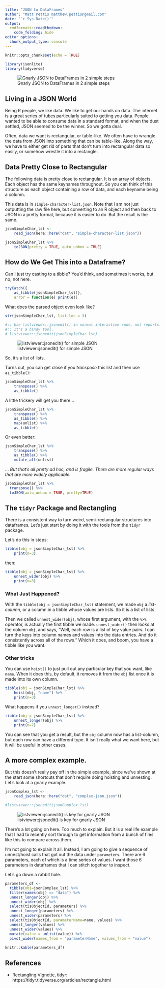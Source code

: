 ```yaml
---
title: "JSON to DataFrames"
author: "Matt Pettis matthew.pettis@gmail.com"
date: "`r Sys.Date()`"
output:
  rmdformats::readthedown:
    code_folding: hide
editor_options:
  chunk_output_type: console
---
```



```r
knitr::opts_chunk$set(echo = TRUE)

library(jsonlite)
library(tidyverse)
```


![Gnarly JSON to DataFrames in 2 simple steps](img/draw-the-rest-of-the-owl.png)



## Living in a JSON World

Being R people, we like data.  We like to get our hands on data.  The internet
is a great series of tubes particularly suited to getting you data.  People
wanted to be able to consume data in a standard format, and when the dust
settled, JSON seemed to be the winner.  So we gotta deal.

Often, data we want is rectangular, or table-like.  We often have to wrangle the
data from JSON into something that can be table-like.  Along the way, we have to
either get rid of parts that don't turn into rectangular data so easily, or
somehow wrestle it into a rectangle.


## Data Pretty Close to Rectangular

The following data is pretty close to rectangular.  It is an array of objects.  Each object has the same keynames throughout.  So you can think of this structure as each object containing a row of data, and each keyname being a column.

This data is in `simple-character-list.json`.  Note that I am not just
outputting the raw file here, but converting to an R object and then back to
JSON in a pretty format, because it is easier to do.  But the result is the
same.

```r
jsonSimpleChar_lst <-
    read_json(here::here("dat", "simple-character-list.json"))

jsonSimpleChar_lst %>%
    toJSON(pretty = TRUE, auto_unbox = TRUE)
```

## How do We Get This into a Dataframe?

Can I just try casting to a tibble?  You'd think, and sometimes it works, but
no, not here.
```r
tryCatch({
    as_tibble(jsonSimpleChar_lst)},
    error = function(e) print(e))
```

What does the parsed object even look like?
```r
str(jsonSimpleChar_lst, list.len = 3)

#;; Use listviewer::jsonedit() in normal interactive code, not reports.
#;; It's a handy tool.
# listviewer::jsonedit(jsonSimpleChar_lst)
```

![listviewer::jsonedit() for simple JSON](img/listviewer-simple-json.png)

So, it's a list of lists.

Turns out, you can get close if you *transpose* this list and then use
`as_tibble()`:
```r
jsonSimpleChar_lst %>%
    transpose() %>%
    as_tibble()
```

A little trickery will get you there...
```r
jsonSimpleChar_lst %>%
    transpose() %>%
    as_tibble() %>%
    map(unlist) %>%
    as_tibble()
```


Or even better:
```r
jsonSimpleChar_lst %>%
    transpose() %>%
    as_tibble() %>%
    mutate_all(unlist)
```


... *But that's all pretty ad hoc, and is fragile.  There are more regular ways that are more widely applicable.*


```r
jsonSimpleChar_lst %>%
  transpose() %>%
  toJSON(auto_unbox = TRUE, pretty=TRUE)
```




## The `tidyr` Package and Rectangling

There is a consistent way to turn weird, semi-rectangular structures into
dataframes.  Let's just start by doing it with the tools from the `tidyr`
package.

Let's do this in steps:
```r
tibble(obj = jsonSimpleChar_lst) %>%
    print(n=3)
```

then:
```r
tibble(obj = jsonSimpleChar_lst) %>%
    unnest_wider(obj) %>%
    print(n=3)
```

### What Just Happened?

With the `tibble(obj = jsonSimpleChar_lst)` statement, we made `obj` a
*list-column*, or a column in a tibble whose values are lists.  So it is a list
of lists.

Then we called `unnest_wider(obj)`, whose first argument, with the `%>%`
operator, is actually the first tibble we made.  `unnest_wider()` then looks at
the column `obj`, and says, "Well, each row is a list of key value pairs.  I can
turn the keys into column names and values into the data entries.  And do it
consistently across all of the rows."  Which it does, and boom, you have a
tibble like you want.


### Other tricks

You can use `hoist()` to just pull out any particular key that you want, like
`name`.  When it does this, by default, it removes it from the `obj` list once
it is made into its own column.

```r
tibble(obj = jsonSimpleChar_lst) %>%
    hoist(obj, "name") %>%
    print(n=3)
```


What happens if you `unnest_longer()` instead?
```r
tibble(obj = jsonSimpleChar_lst) %>%
    unnest_longer(obj) %>%
    print(n=7)
```
You can see that you get a result, but the `obj` column now has a list-column,
but each row can have a different type.  It isn't really what we want here, but
it will be useful in other cases.


## A more complex example.

But this doesn't really pay off in the simple example, since we've shown at the
start some shortcuts that don't require doing hoisting and unnesting.  Let's
look at a gnarly example.

```r
jsonComplex_lst <-
    read_json(here::here("dat", "complex-json.json"))

#listviewer::jsonedit(jsonComplex_lst)
```

![listviewer::jsonedit() is key for gnarly JSON](img/listviewer-complex-json.png)

There's a lot going on here.  Too much to explain.  But it is a real life
example that I had to recently sort through to get information from a bunch of
files like this to compare across them.

I'm not going to explain it all.  Instead, I am going to give a sequence of
unnest/hoist calls that got out the data under `parameters`.  There are 6
parameters, each of which is a time series of values.  I want those 6 parameters
in dataframes that I can stitch together to inspect.

Let's go down a rabbit hole.

```r
parameters_df <-
  tibble(obj=jsonComplex_lst) %>%
  filter(names(obj) == "data") %>%
  unnest_longer(obj) %>%
  unnest_wider(obj) %>%
  select(tisObjectId, parameters) %>%
  unnest_longer(parameters) %>%
  unnest_wider(parameters) %>%
  select(tisObjectId, parameterName=name, values) %>%
  unnest_longer(values) %>%
  unnest_wider(values) %>%
  mutate(value = unlist(value)) %>%
  pivot_wider(names_from = "parameterName", values_from = "value")
  
knitr::kable(parameters_df)
```










## References

- Rectangling Vignette, tidyr: https://tidyr.tidyverse.org/articles/rectangle.html

